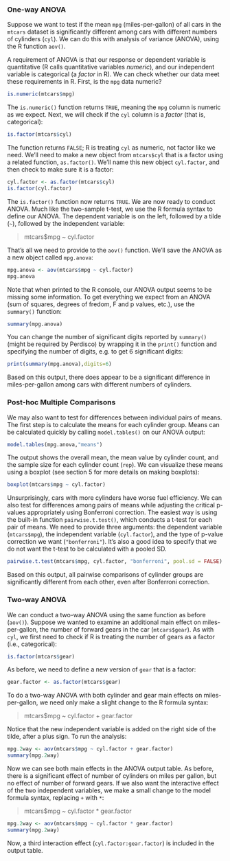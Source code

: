 ### One-way ANOVA

Suppose we want to test if the mean `mpg` (miles-per-gallon) of all cars in the `mtcars` dataset is significantly different among cars with different numbers of cylinders (`cyl`). We can do this with analysis of variance (ANOVA), using the R function `aov()`.

A requirement of ANOVA is that our response or dependent variable is quantitative (R calls quantitative variables *numeric*), and our independent variable is categorical (a *factor* in R). We can check whether our data meet these requirements in R. First, is the `mpg` data numeric?

```r
is.numeric(mtcars$mpg)
```

The `is.numeric()` function returns `TRUE`, meaning the `mpg` column is numeric as we expect. Next, we will check if the `cyl` column is a *factor* (that is, categorical):

```r
is.factor(mtcars$cyl)
```

The function returns `FALSE`; R is treating `cyl` as numeric, not factor like we need. We'll need to make a new object from `mtcars$cyl` that is a factor using a related function, `as.factor()`. We'll name this new object `cyl.factor`, and then check to make sure it is a factor:

```r
cyl.factor <- as.factor(mtcars$cyl)
is.factor(cyl.factor)
```

The `is.factor()` function now returns `TRUE`. We are now ready to conduct ANOVA. Much like the two-sample t-test, we use the R formula syntax to define our ANOVA. The dependent variable is on the left, followed by a tilde (`~`), followed by the independent variable:

> mtcars$mpg ~ cyl.factor

That's all we need to provide to the `aov()` function. We'll save the ANOVA as a new object called `mpg.anova`:

```r
mpg.anova <- aov(mtcars$mpg ~ cyl.factor)
mpg.anova
```

Note that when printed to the R console, our ANOVA output seems to be missing some information. To get everything we expect from an ANOVA (sum of squares, degrees of fredom, F and p values, etc.), use the `summary()` function:

```r
summary(mpg.anova)
```

You can change the number of significant digits reported by `summary()` (might  be required by Perdisco) by wrapping it in the `print()` function and specifying the number of digits, e.g. to get 6 significant digits:

```r
print(summary(mpg.anova),digits=6)
```

Based on this output, there does appear to be a significant difference in miles-per-gallon among cars with different numbers of cylinders.
 
### Post-hoc Multiple Comparisons

We may also want to test for differences between individual pairs of means. The first step is to calculate the means for each cylinder group. Means can be calculated quickly by calling `model.tables()` on our ANOVA output:

```r
model.tables(mpg.anova,"means")
```

The output shows the overall mean, the mean value by cylinder count, and the sample size for each cylinder count (`rep`). We can visualize these means using a boxplot (see section 5 for more details on making boxplots):

```r
boxplot(mtcars$mpg ~ cyl.factor)
```

Unsurprisingly, cars with more cylinders have worse fuel efficiency. We can also test for differences among pairs of means while adjusting the critical p-values appropriately using Bonferroni correction. The easiest way is using the built-in function `pairwise.t.test()`, which conducts a t-test for each pair of means. We need to provide three arguments: the dependent variable (`mtcars$mpg`), the independent variable (`cyl.factor`), and the type of p-value correction we want (`"bonferroni"`). It's also a good idea to specify that we do not want the t-test to be calculated with a pooled SD.

```r
pairwise.t.test(mtcars$mpg, cyl.factor, "bonferroni", pool.sd = FALSE)
```

Based on this output, all pairwise comparisons of cylinder groups are significantly different from each other, even after Bonferroni correction.

### Two-way ANOVA

We can conduct a two-way ANOVA using the same function as before (`aov()`). Suppose we wanted to examine an additional main effect on miles-per-gallon, the number of forward gears in the car (`mtcars$gear`). As with `cyl`, we first need to check if R is treating the number of gears as a factor (i.e., categorical):

```r
is.factor(mtcars$gear)
```

As before, we need to define a new version of `gear` that is a factor:

```r
gear.factor <- as.factor(mtcars$gear)
```

To do a two-way ANOVA with both cylinder and gear main effects on miles-per-gallon, we need only make a slight change to the R formula syntax:

> mtcars$mpg ~ cyl.factor + gear.factor

Notice that the new independent variable is added on the right side of the tilde, after a plus sign. To run the analysis:

```r
mpg.2way <- aov(mtcars$mpg ~ cyl.factor + gear.factor)
summary(mpg.2way)
```

Now we can see both main effects in the ANOVA output table. As before, there is a significant effect of number of cylinders on miles per gallon, but no effect of number of forward gears. If we also want the interactive effect of the two independent variables, we make a small change to the model formula syntax, replacing `+` with `*`:

> mtcars$mpg ~ cyl.factor * gear.factor

```r
mpg.2way <- aov(mtcars$mpg ~ cyl.factor * gear.factor)
summary(mpg.2way)
```

Now, a third interaction effect (`cyl.factor:gear.factor`) is included in the output table.
